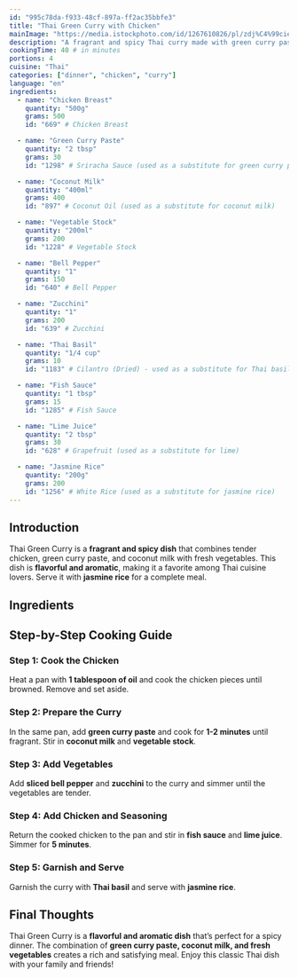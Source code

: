 ```yaml
---
id: "995c78da-f933-48cf-897a-ff2ac35bbfe3"
title: "Thai Green Curry with Chicken"
mainImage: "https://media.istockphoto.com/id/1267610826/pl/zdj%C4%99cie/s%C5%82ynny-znany-na-ca%C5%82ym-%C5%9Bwiecie-tajski-zielony-curry-kokosowe-gaeng-keow-wan-gai-z-kurczakiem.webp?s=2048x2048&w=is&k=20&c=-INVv0mZ6XqXBHL-IXZLRf3zrc-K7Uuz0hzCM7VpAdQ="
description: "A fragrant and spicy Thai curry made with green curry paste, coconut milk, and tender chicken, served with jasmine rice."
cookingTime: 40 # in minutes
portions: 4
cuisine: "Thai"
categories: ["dinner", "chicken", "curry"]
language: "en"
ingredients:
  - name: "Chicken Breast"
    quantity: "500g"
    grams: 500
    id: "669" # Chicken Breast

  - name: "Green Curry Paste"
    quantity: "2 tbsp"
    grams: 30
    id: "1298" # Sriracha Sauce (used as a substitute for green curry paste)

  - name: "Coconut Milk"
    quantity: "400ml"
    grams: 400
    id: "897" # Coconut Oil (used as a substitute for coconut milk)

  - name: "Vegetable Stock"
    quantity: "200ml"
    grams: 200
    id: "1228" # Vegetable Stock

  - name: "Bell Pepper"
    quantity: "1"
    grams: 150
    id: "640" # Bell Pepper

  - name: "Zucchini"
    quantity: "1"
    grams: 200
    id: "639" # Zucchini

  - name: "Thai Basil"
    quantity: "1/4 cup"
    grams: 10
    id: "1183" # Cilantro (Dried) - used as a substitute for Thai basil

  - name: "Fish Sauce"
    quantity: "1 tbsp"
    grams: 15
    id: "1285" # Fish Sauce

  - name: "Lime Juice"
    quantity: "2 tbsp"
    grams: 30
    id: "628" # Grapefruit (used as a substitute for lime)

  - name: "Jasmine Rice"
    quantity: "200g"
    grams: 200
    id: "1256" # White Rice (used as a substitute for jasmine rice)
---
```



## Introduction

Thai Green Curry is a **fragrant and spicy dish** that combines tender chicken, green curry paste, and coconut milk with fresh vegetables. This dish is **flavorful and aromatic**, making it a favorite among Thai cuisine lovers. Serve it with **jasmine rice** for a complete meal.

## Ingredients

<IngredientsList
  ingredients={frontmatter.ingredients}
  portions={frontmatter.portions}
/>

## Step-by-Step Cooking Guide

### Step 1: Cook the Chicken

Heat a pan with **1 tablespoon of oil** and cook the chicken pieces until browned. Remove and set aside.

<CookingStep action="frying" />

### Step 2: Prepare the Curry

In the same pan, add **green curry paste** and cook for **1-2 minutes** until fragrant. Stir in **coconut milk** and **vegetable stock**.

<CookingStep action="stewing" />

### Step 3: Add Vegetables

Add **sliced bell pepper** and **zucchini** to the curry and simmer until the vegetables are tender.

<CookingStep action="stewing" />

### Step 4: Add Chicken and Seasoning

Return the cooked chicken to the pan and stir in **fish sauce** and **lime juice**. Simmer for **5 minutes**.

<CookingStep action="stewing" />

### Step 5: Garnish and Serve

Garnish the curry with **Thai basil** and serve with **jasmine rice**.

## Final Thoughts

Thai Green Curry is a **flavorful and aromatic dish** that’s perfect for a spicy dinner. The combination of **green curry paste, coconut milk, and fresh vegetables** creates a rich and satisfying meal. Enjoy this classic Thai dish with your family and friends!

<NutritionFacts ingredients={frontmatter.ingredients} />
